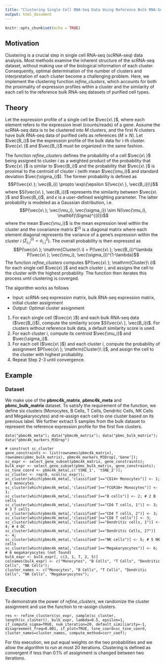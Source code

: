 ```yaml
---
title: "Clustering Single Cell RNA-Seq Data Using Reference Bulk RNA-Seq Data"
output: html_document
---
```


```r
knitr::opts_chunk$set(echo = TRUE)
```

## Motivation

Clustering is a crucial step in single cell RNA-seq (scRNA-seq) data analysis. Most methods examine the inherent structure of the scRNA-seq dataset, without making use of the biological information of each cluster. Consequently, optimal determination of the number of clusters and interpretation of each cluster become a challenging problem. Here, we implement the clustering function *refine_clusters*, which accounts for both the proximality of expression profiles within a cluster and the similarity of each cell to the reference bulk RNA-seq datasets of purified cell types.

## Theory

Let the expression profile of a single cell be $\vec{x\ }$, where each element refers to the expression level (counts/reads) of a gene. Assume the scRNA-seq data is to be clustered into $M$ clusters, and the first $N$ clusters have  bulk RNA-seq data of purified cells as references ($M\geq N$). Let $\vec{B_i}$ be the expression profile of the bulk data for i-th cluster. $\vec{x\ }$ and $\vec{B_i}$ must be organized in the same fashion.

The function *refine_clusters* defines the probability of a cell $\vec{x\ }$ being assigned to cluster $i$ as a weighted product of the probability that $\vec{x\ }$ is similar to $\vec{B_i}$ and the probability that $\vec{x\ }$ is proximal to the centroid of clsuter $i$ (with mean $\vec{\mu_i}$ and standard deviation $\vec{\sigma_i}$). The former probability is defined as
$$P(\vec{x\ }; \vec{B_i}) \propto \exp\{\epsilon S(\vec{x\ }, \vec{B_i})\}$$
where $S(\vec{x\ }, \vec{B_i})$ represents the similarity between $\vec{x\ }$ and $\vec{B_i}$, and $\epsilon$ is a user-defined weighting parameter. The latter probability is modeled as a Gaussian distribution, i.e. 
$$P(\vec{x\ }; \vec{\mu_i}, \vec{\sigma_i}) \sim N(\vec{\mu_i}, \mathbf{\Sigma}^{(i)})$$
where the mean $\vec{\mu_i}$ is the mean expression level within the cluster and the covariance matrix $\mathbf{\Sigma}^{(i)}$ is a diagonal matrix where each element diagonal represents the variance of a gene's expression within the cluster $i$ ($\Sigma^{(i)}_{j,j} = \sigma_{i,j}^2$). The overall probability is then expressed as
$$P(\vec{x\ }; \mathrm{Cluster}\ i) = P(\vec{x\ }; \vec{B_i})^\lambda P(\vec{x\ }; \vec{\mu_i}, \vec{\sigma_i})^{1-\lambda}$$
The function *refine_clusters* computes $P(\vec{x\ }; \mathrm{Cluster}\ i)$ for each single cell $\vec{x\ }$ and each cluster $i$, and assigns the cell to the cluster with the highest probability. The function then iterates this process until clustering is coverged.

The algorithm works as follows

* Input: scRNA-seq expression matrix, bulk RNA-seq expression matrix, initial cluster assignment
* Output: Optimal cluster assignment

1. For each single cell ($\vec{x\ }$) and each bulk RNA-seq data ($\vec{B_i}$), compute the similarity score $S(\vec{x\ }, \vec{B_i})$. For clusters without reference bulk data, a default similarity score is used.
2. For each cluster $i$, compute its centroid $\vec{\mu_i}$ and $\vec{\sigma_i}$.
3. For each cell ($\vec{x\ }$) and each cluster $i$, compute the probability of assignment $P(\vec{x\ }; \mathrm{Cluster}\ i)$, and assign the cell to the cluster with highest probability.
4. Repeat Step 2-3 until convergence.

## Example
### Dataset

We make use of the **pbmc4k_matrix**, **pbmc4k_meta** and **pbmc_bulk_matrix** dataset. To satisfy the requirement of the function, we define six clusters (Monocytes, B Cells, T Cells, Dendritic Cells, NK Cells and Megakaryocytes) and re-assign each cell to one cluster based on its previous label. We further extract 5 samples from the bulk dataset to represent the reference expression profile for the first five clusters.

```preparation
data("pbmc4k_meta"); data("pbmc4k_matrix"); data("pbmc_bulk_matrix"); data("pbmc4k_markers_M3Drop")

# construct sc_cluster
gene_constraints <- list(rownames(pbmc4k_matrix), rownames(pbmc_bulk_matrix), pbmc4k_markers_M3Drop[,'Gene']);
sc_expr <- select_gene_subset(pbmc4k_matrix, gene_constraints);
bulk_expr <- select_gene_subset(pbmc_bulk_matrix, gene_constraints);
sc_tsne_coord <- pbmc4k_meta[,c('tSNE_1', 'tSNE_2')];
sc_cluster <- rep(0, ncol(sc_expr));
sc_cluster[which(pbmc4k_meta[,'classified']=="CD14+ Monocytes")] <- 1; # 1 monocytes
sc_cluster[which(pbmc4k_meta[,'classified']=="FCGR3A+ Monocytes")] <- 1;
sc_cluster[which(pbmc4k_meta[,'classified']=="B cells")] <- 2; # 2 B cells
sc_cluster[which(pbmc4k_meta[,'classified']=="CD4 T cells, 1")] <- 3; # 3 T cells
sc_cluster[which(pbmc4k_meta[,'classified']=="CD4 T cells, 2")] <- 3;
sc_cluster[which(pbmc4k_meta[,'classified']=="CD8 T cells")] <- 3;
sc_cluster[which(pbmc4k_meta[,'classified']=="Dendritic cells, 1")] <- 4; # 4 DC
sc_cluster[which(pbmc4k_meta[,'classified']=="Dendritic Cells, 2?")] <- 4;
sc_cluster[which(pbmc4k_meta[,'classified']=="NK cells")] <- 5; # 5 NK cells
sc_cluster[which(pbmc4k_meta[,'classified']=="Megakaryocytes")] <- 6; # 6 megakaryocytes (not found)
bulk_expr <- bulk_expr[, c(3, 1, 7, 2, 5)]
colnames(bulk_expr) <- c("Monocytes", "B Cells", "T Cells", "Dendritic Cells", "NK Cells");
cluster_names <- c("Monocytes", "B Cells", "T Cells", "Dendritic Cells", "NK Cells", "Megakaryocytes");
```

## Execution

To demonstrate the power of *refine_clusters*, we randomize the cluster assignment and use the function to re-assign clusters.

```execution
res <- refine_clusters(sc_expr, sample(sc_cluster, length(sc_cluster)), bulk_expr, lambda=0.5, epsilon=1, if_compute_sigma=TRUE, num_iteration=20, default_similiarity=-1, disagreement_freq=0.001, if_plot=TRUE, tsne_coord=sc_tsne_coord, cluster_names=cluster_names, compute_method=corr_coef);
```

For this execution, we put equal weights on the two probabilities and we allow the algorithm to run at most 20 iterations. Clustering is defined as convergent if less than 0.1% of assignment is changed between two iterations.



